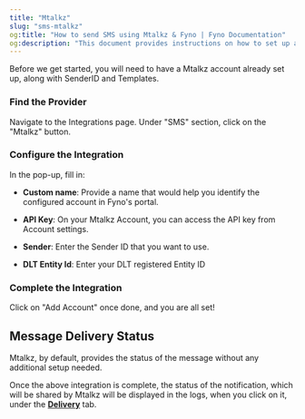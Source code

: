 ```yaml
---
title: "Mtalkz"
slug: "sms-mtalkz"
og:title: "How to send SMS using Mtalkz & Fyno | Fyno Documentation"
og:description: "This document provides instructions on how to set up an Mtalkz account in Fyno's portal, including providing a custom name, API key, Sender ID, and DLT Entity ID, and testing the integration for successful connection. It also mentions that Mtalkz provides message delivery status by default without any additional setup required."
---
```


Before we get started, you will need to have a Mtalkz account already set up, along with SenderID and Templates.

<Steps>

### Find the Provider

Navigate to the Integrations page. Under "SMS" section, click on the "Mtalkz" button.

### Configure the Integration

In the pop-up, fill in:

-   **Custom name**: Provide a name that would help you identify the configured account in Fyno's portal.

-   **API Key**: On your Mtalkz Account, you can access the API key from Account settings.

-   **Sender**: Enter the Sender ID that you want to use.

-   **DLT Entity Id**: Enter your DLT registered Entity ID

### Complete the Integration

Click on "Add Account" once done, and you are all set!

</Steps>

## Message Delivery Status

Mtalkz, by default, provides the status of the message without any additional setup needed.

Once the above integration is complete, the status of the notification, which will be shared by Mtalkz will be displayed in the logs, when you click on it, under the **[Delivery](./log-details-delivery)** tab.
